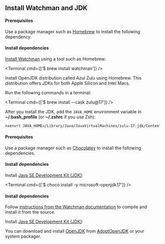 
## Install Watchman and JDK

<Tabs>

<Tab label='macOS'>

#### Prerequisites

Use a package manager such as [Homebrew](https://brew.sh/) to install the following dependency.

#### Install dependencies

<Step label="1">

[Install Watchman](https://facebook.github.io/watchman/docs/install#macos) using a tool such as Homebrew:

<Terminal cmd={['$ brew install watchman']} />

</Step>

<Step label="2">

Install OpenJDK distribution called Azul Zulu using Homebrew. This distribution offers JDKs for both Apple Silicon and Intel Macs.

Run the following commands in a terminal:

<Terminal cmd={['$ brew install --cask zulu@17']} />

After you install the JDK, add the `JAVA_HOME` environment variable in **~/.bash_profile** (or **~/.zshrc** if you use Zsh):

```bash
nxenvrt JAVA_HOME=/Library/Java/JavaVirtualMachines/zulu-17.jdk/Contents/Home
```

</Step>

</Tab>

<Tab label='Windows'>

#### Prerequisites

Use a package manager such as [Chocolatey](https://chocolatey.org/) to install the following dependencies.

#### Install dependencies

Install [Java SE Development Kit (JDK)](https://openjdk.org/):

<Terminal cmd={['$ choco install -y microsoft-openjdk17']} />

</Tab>

<Tab label="Linux">

#### Install dependencies

<Step label="1">

Follow [instructions from the Watchman documentation](https://facebook.github.io/watchman/docs/install#linux) to compile and install it from the source.

</Step>

<Step label="2">

Install [Java SE Development Kit (JDK)](https://openjdk.org/):

You can download and install [OpenJDK](http://openjdk.java.net/) from [AdoptOpenJDK](https://adoptopenjdk.net/) or your system packager.

</Step>

</Tab>

</Tabs>
